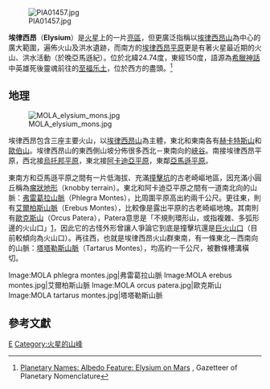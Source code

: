 {{coord|24.74|N|150|E|globe:Mars_scale:1000000|display=title|name=埃律西昂（Elysium）}}
[[File:PIA01457.jpg|thumb]]

'''埃律西昂'''（'''Elysium'''）是[[火星|火星]]上的一片[[火星地理#反照率特徵|亮區]]，但更廣泛指稱以[[埃律西昂山|埃律西昂山]]為中心的廣大範圍，遍佈火山及洪水遺跡，而南方的[[埃律西昂平原|埃律西昂平原]]更是有著火星最近期的火山、洪水活動（於晚亞馬遜紀）。位於北緯24.74度，東經150度，語源為[[希臘神話|希臘神話]]中英雄死後靈魂前往的[[至福乐土|至福乐土]]，位於西方的盡頭。<ref>[http://planetarynames.wr.usgs.gov/Feature/1779 Planetary Names: Albedo Feature: Elysium on Mars] {{Wayback|url=http://planetarynames.wr.usgs.gov/Feature/1779 |date=20200511191555 }}, Gazetteer of Planetary Nomenclature</ref>

== 地理 ==
[[File:MOLA_elysium_mons.jpg|thumb]]

埃律西昂包含三座主要火山，以[[埃律西昂山|埃律西昂山]]為主體，東北和東南各有[[赫卡特斯山|赫卡特斯山]]和[[歐伯山|歐伯山]]。埃律西昂山的東西側山坡分佈很多西北－東南向的[[峽谷|峽谷]]。南接埃律西昂平原，西北接[[烏托邦平原|烏托邦平原]]，東北接[[阿卡迪亞平原|阿卡迪亞平原]]，東鄰[[亞馬遜平原_(火星)|亞馬遜平原]]。

東南方和亞馬遜平原之間有一片低海拔、充滿[[撞擊坑|撞擊坑]]的古老崎嶇地區，因充滿小圓丘稱為[[瘤狀地形|瘤狀地形]]（knobby terrain）。東北和阿卡迪亞平原之間有一道南北向的山脈：[[佛勒格拉山|弗雷葛拉山脈]]（Phlegra Montes），比周圍平原高出約兩千公尺。更往東，則有[[艾爾柏斯山脈|艾爾柏斯山脈]]（Erebus Montes），比較像是露出平原的古老崎嶇地塊。其南則有[[歐克斯山|歐克斯山]]（Orcus Patera），Patera意思是「不規則環形山，或指複雜、多弧形邊的火山口」[http://planetarynames.wr.usgs.gov/jsp/append5.jsp]{{WebCite|url=https://www.webcitation.org/5nDzbPVrs?url=http://planetarynames.wr.usgs.gov/jsp/append5.jsp |date=20100201200123 |dateformat=iso }}，因此它的古怪外形曾讓人爭論它到底是撞擊坑還是[[破火山口|巨火山口]]（目前較傾向為火山口）。再往西，也就是埃律西昂火山群東南，有一條東北－西南向的山脈：[[塔塔勒斯山脈|塔塔勒斯山脈]]（Tartarus Montes），均高約一千公尺，被數條槽溝橫切。

<gallery>
Image:MOLA phlegra montes.jpg|弗雷葛拉山脈
Image:MOLA erebus montes.jpg|艾爾柏斯山脈
Image:MOLA orcus patera.jpg|歐克斯山
Image:MOLA tartarus montes.jpg|塔塔勒斯山脈
</gallery>

== 參考文獻 ==
{{reflist}}

{{火星}}
[[Category:火星地形|E]]
[[Category:火星的山峰|Category:火星的山峰]]